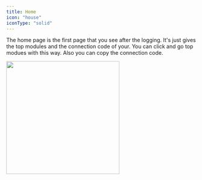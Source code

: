 ```yaml
---
title: Home
icon: "house"
iconType: "solid"
---
```



The home page is the first page that you see after the logging. It's just gives the top modules and the connection code of your. You can click and go top modues with this way. Also you can copy the connection code.

<img  style="height: 300px;" src="/images/home_with_info.svg" />
